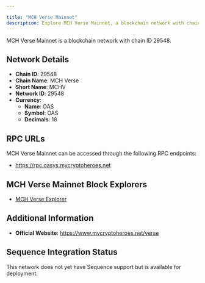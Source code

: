 ```yaml
---

title: "MCH Verse Mainnet"
description: Explore MCH Verse Mainnet, a blockchain network with chain ID 29548. Learn about its native currency, OAS, and how to interact with the network.
---
```




MCH Verse Mainnet is a blockchain network with chain ID 29548.

## Network Details

- **Chain ID**: 29548
- **Chain Name**: MCH Verse
- **Short Name**: MCHV
- **Network ID**: 29548
- **Currency**: 
  - **Name**: OAS
  - **Symbol**: OAS
  - **Decimals**: 18

## RPC URLs

MCH Verse Mainnet can be accessed through the following RPC endpoints:

- https://rpc.oasys.mycryptoheroes.net

## MCH Verse Mainnet Block Explorers

- [MCH Verse Explorer](https://explorer.oasys.mycryptoheroes.net)

## Additional Information

- **Official Website**: https://www.mycryptoheroes.net/verse

## Sequence Integration Status

This network does not yet have Sequence support but is available for deployment.
